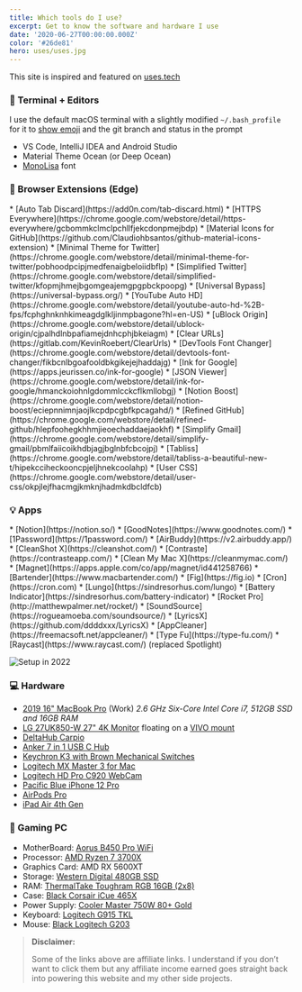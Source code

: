 ```yaml
---
title: Which tools do I use?
excerpt: Get to know the software and hardware I use
date: '2020-06-27T00:00:00.000Z'
color: '#26de81'
hero: uses/uses.jpg
---
```


This site is inspired and featured on [uses.tech](https://uses.tech)


### 📑  Terminal + Editors

I use the default macOS terminal with a slightly modified `~/.bash_profile` for it to [show emoji](https://dev.to/anthonydelgado/adding-emoji-to-your-terminal-on-osx-9oj) and the git branch and status in the prompt

* VS Code, IntelliJ IDEA and Android Studio
* Material Theme Ocean (or Deep Ocean)
* [MonoLisa](https://www.monolisa.dev/) font

### 📌  Browser Extensions (Edge)

<Grid>
<GridColumn>
* [Auto Tab Discard](https://add0n.com/tab-discard.html)
* [HTTPS Everywhere](https://chrome.google.com/webstore/detail/https-everywhere/gcbommkclmclpchllfjekcdonpmejbdp)
* [Material Icons for GitHub](https://github.com/Claudiohbsantos/github-material-icons-extension)
* [Minimal Theme for Twitter](https://chrome.google.com/webstore/detail/minimal-theme-for-twitter/pobhoodpcipjmedfenaigbeloiidbflp)
* [Simplified Twitter](https://chrome.google.com/webstore/detail/simplified-twitter/kfopmjhmejbgomgeajemgpgpbckpoopg)
* [Universal Bypass](https://universal-bypass.org/)
* [YouTube Auto HD](https://chrome.google.com/webstore/detail/youtube-auto-hd-%2B-fps/fcphghnknhkimeagdglkljinmpbagone?hl=en-US)
* [uBlock Origin](https://chrome.google.com/webstore/detail/ublock-origin/cjpalhdlnbpafiamejdnhcphjbkeiagm)
* [Clear URLs](https://gitlab.com/KevinRoebert/ClearUrls)
</GridColumn>
<GridColumn>
* [DevTools Font Changer](https://chrome.google.com/webstore/detail/devtools-font-changer/fikbcnlbgoafooldbkgikejejhaddajg)
* [Ink for Google](https://apps.jeurissen.co/ink-for-google)
* [JSON Viewer](https://chrome.google.com/webstore/detail/ink-for-google/hmanckoiohnlgdommlcckcflkmllobgj)
* [Notion Boost](https://chrome.google.com/webstore/detail/notion-boost/eciepnnimnjaojlkcpdpcgbfkpcagahd/)
* [Refined GitHub](https://chrome.google.com/webstore/detail/refined-github/hlepfoohegkhhmjieoechaddaejaokhf)
* [Simplify Gmail](https://chrome.google.com/webstore/detail/simplify-gmail/pbmlfaiicoikhdbjagjbglnbfcbcojpj)
* [Tabliss](https://chrome.google.com/webstore/detail/tabliss-a-beautiful-new-t/hipekcciheckooncpjeljhnekcoolahp)
* [User CSS](https://chrome.google.com/webstore/detail/user-css/okpjlejfhacmgjkmknjhadmkdbcldfcb)
</GridColumn>
</Grid>

### 💡  Apps

<Grid>
<GridColumn>
* [Notion](https://notion.so/)
* [GoodNotes](https://www.goodnotes.com/)
* [1Password](https://1password.com/)
* [AirBuddy](https://v2.airbuddy.app/)
* [CleanShot X](https://cleanshot.com/)
* [Contraste](https://contrasteapp.com/)
* [Clean My Mac X](https://cleanmymac.com/)
* [Magnet](https://apps.apple.com/co/app/magnet/id441258766)
* [Bartender](https://www.macbartender.com/)
* [Fig](https://fig.io)
</GridColumn>
<GridColumn>
* [Cron](https://cron.com)
* [Lungo](https://sindresorhus.com/lungo)
* [Battery Indicator](https://sindresorhus.com/battery-indicator)
* [Rocket Pro](http://matthewpalmer.net/rocket/)
* [SoundSource](https://rogueamoeba.com/soundsource/)
* [LyricsX](https://github.com/ddddxxx/LyricsX)
* [AppCleaner](https://freemacsoft.net/appcleaner/)
* [Type Fu](https://type-fu.com/)
* [Raycast](https://www.raycast.com/) (replaced Spotlight)
</GridColumn>
</Grid>

![Setup in 2022](/static/images/blog/uses/setup-2022.jpeg)

### 💻  Hardware

* [2019 16" MacBook Pro](https://support.apple.com/kb/SP809) (Work) _2.6 GHz Six-Core Intel Core i7, 512GB SSD and 16GB RAM_
* [LG 27UK850-W 27" 4K Monitor](https://amzn.to/33anjOW) floating on a [VIVO mount](https://www.amazon.com/dp/B0155LJATK/)
* [DeltaHub Carpio](https://deltahub.io/)
* [Anker 7 in 1 USB C Hub](https://amzn.to/3nSY1wZ)
* [Keychron K3 with Brown Mechanical Switches](https://www.keychron.com/products/keychron-k3-wireless-mechanical-keyboard?variant=32220198699097)
* [Logitech MX Master 3 for Mac](https://www.logitech.com/en-us/products/mice/mx-master-3-mac-wireless-mouse.910-005693.html)
* [Logitech HD Pro C920 WebCam](https://amzn.to/372apDI)
* [Pacific Blue iPhone 12 Pro](https://amzn.to/396rFun)
* [AirPods Pro](https://amzn.to/3nRtdwx)
* [iPad Air 4th Gen](https://amzn.to/396fwpp)

### 👾  Gaming PC
* MotherBoard: [Aorus B450 Pro WiFi](https://amzn.to/3g6mRsu)
* Processor: [AMD Ryzen 7 3700X](https://amzn.to/32tuHEF)
* Graphics Card: AMD RX 5600XT
* Storage: [Western Digital 480GB SSD](https://amzn.to/3v4KAO7)
* RAM: [ThermalTake Toughram RGB 16GB (2x8)](https://amzn.to/2Q4kJ9Z)
* Case: [Black Corsair iCue 465X](https://amzn.to/3ssBrgB)
* Power Supply: [Cooler Master 750W 80+ Gold](https://amzn.to/3dhi7yo)
* Keyboard: [Logitech G915 TKL](https://amzn.to/3mLmK70)
* Mouse: [Black Logitech G203](https://amzn.to/3e7stzU)

> **Disclaimer:**
> 
> Some of the links above are affiliate links. I understand if you don’t want to click them but any affiliate income 
> earned goes straight back into powering this website and my other side projects.
